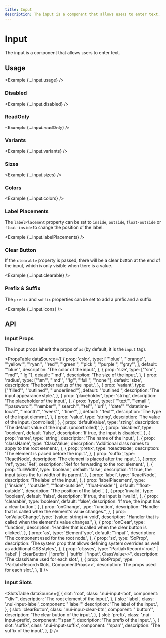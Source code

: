 ```yaml
---
title: Input
description: The input is a component that allows users to enter text.
---
```



# Input

The input is a component that allows users to enter text.

<ComponentLinks component='input' />

## Usage

<Example {...input.usage} />

### Disabled

<Example {...input.disabled} />

### ReadOnly

<Example {...input.readOnly} />

### Variants

<Example {...input.variants} />

### Sizes

<Example {...input.sizes} />

### Colors

<Example {...input.colors} />

### Label Placements

The `labelPlacement` property can be set to `inside`, `outside`, `float-outside` or `float-inside` to change the position of the label.

<Example {...input.labelPlacements} />

### Clear Button

If the `clearable` property is passed, there will be a clear button at the end of the input, which is only visible when there is a value.

<Example {...input.clearable} />

### Prefix & Suffix

The `prefix` and `suffix` properties can be set to add a prefix and a suffix.

<Example {...input.icons} />

## API

### Input Props

The input props inherit the props of `as` (by default, it is the `input` tag).

<PropsTable
  dataSource={[
    {
      prop: 'color',
      type: [
        "'blue'",
        "'orange'",
        "'yellow'",
        "'ryan'",
        "'red'",
        "'green'",
        "'pick'",
        "'purple'",
        "'gray'",
      ],
      default: "'blue'",
      description: 'The color of the input.',
    },
    {
      prop: 'size',
      type: ["'sm'", "'md'", "'lg'"],
      default: "'md'",
      description: 'The size of the input.',
    },
    {
      prop: 'radius',
      type: ["'sm'", "'md'", "'lg'", "'full'", "'none'"],
      default: 'size',
      description: 'The border radius of the input.',
    },
    {
      prop: 'variant',
      type: ["'filled'", "'outlined'", "'underlined'"],
      default: "'outlined'",
      description: 'The input appearance style.',
    },
    {
      prop: 'placeholder',
      type: 'string',
      description: 'The placeholder of the input.',
    },
    {
      prop: 'type',
      type: [
        "'text'",
        "'email'",
        "'password'",
        "'number'",
        "'search'",
        "'tel'",
        "'url'",
        "'date'",
        "'datetime-local'",
        "'month'",
        "'week'",
        "'time'",
      ],
      default: "'text'",
      description: 'The type of the input element.',
    },
    {
      prop: 'value',
      type: 'string',
      description: 'The value of the input. (controlled)',
    },
    {
      prop: 'defaultValue',
      type: 'string',
      description: 'The default value of the input. (uncontrolled)',
    },
    {
      prop: 'disabled',
      type: 'boolean',
      default: 'false',
      description: 'If true, the input is disabled.',
    },
    {
      prop: 'name',
      type: 'string',
      description: 'The name of the input.',
    },
    {
      prop: 'className',
      type: 'ClassValue',
      description: 'Additional class names to apply to the root element.',
    },
    {
      prop: 'prefix',
      type: 'ReactNode',
      description: 'The element is placed before the input.',
    },
    {
      prop: 'suffix',
      type: 'ReactNode',
      description: 'The element is placed after the input.',
    },
    {
      prop: 'ref',
      type: 'Ref',
      description: 'Ref for forwarding to the root element.',
    },
    {
      prop: 'fullWidth',
      type: 'boolean',
      default: 'false',
      description: 'If true, the input takes the full width of its parent.',
    },
    {
      prop: 'label',
      type: 'ReactNode',
      description: 'The label of the input.',
    },
    {
      prop: 'labelPlacement',
      type: ["'inside'", "'outside'", "'float-outside'", "'float-inside'"],
      default: "'float-outside'",
      description: 'The position of the label.',
    },
    {
      prop: 'invalid',
      type: 'boolean',
      default: 'false',
      description: 'If true, the input is invalid.',
    },
    {
      prop: 'clearable',
      type: 'boolean',
      default: 'false',
      description: 'If true, the input has a clear button.',
    },
    {
      prop: 'onChange',
      type: 'function',
      description: "Handler that is called when the element's value changes.",
    },
    {
      prop: 'onValueChange',
      type: '(value: string) => void',
      description: "Handler that is called when the element's value changes.",
    },
    {
      prop: 'onClear',
      type: 'function',
      description: 'Handler that is called when the clear button is clicked.',
    },
    {
      prop: 'as',
      type: 'ElementType',
      default: "'input'",
      description: 'The component used for the root node.',
    },
    {
      prop: 'sx',
      type: 'SxProp<SwitchOwnerState>',
      description:
        'The system prop that allows defining system overrides as well as additional CSS styles.',
    },
    {
      prop: 'classes',
      type: "Partial<Record<'root' | 'label' | 'clearButton' | 'prefix' | 'suffix' | 'input', ClassValue>>",
      description: 'The className used for each slot.',
    },
    {
      prop: 'slotProps',
      type: 'Partial<Record<Slots, ComponentProps>>',
      description: 'The props used for each slot.',
    },
  ]}
/>

### Input Slots

<SlotsTable
  dataSource={[
    {
      slot: 'root',
      class: '.nui-input-root',
      component: "'div'",
      description: 'The root element of the input.',
    },
    {
      slot: 'label',
      class: '.nui-input-label',
      component: "'label'",
      description: 'The label of the input.',
    },
    {
      slot: 'clearButton',
      class: '.nui-input-clear-btn',
      component: "'button'",
      description: 'The clear button of the input.',
    },
    {
      slot: 'prefix',
      class: '.nui-input-prefix',
      component: "'span'",
      description: 'The prefix of the input.',
    },
    {
      slot: 'suffix',
      class: '.nui-input-suffix',
      component: "'span'",
      description: 'The suffix of the input.',
    },
  ]}
/>
